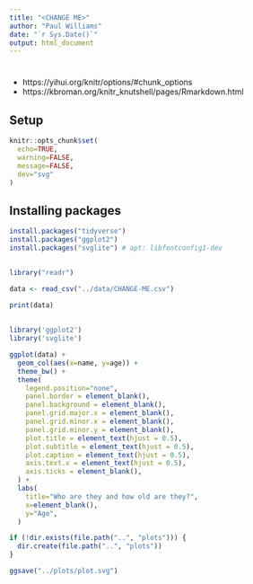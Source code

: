 ```yaml
---
title: "<CHANGE ME>"
author: "Paul Williams"
date: "`r Sys.Date()`"
output: html_document
---
```


# <CHANGE ME>

- https://yihui.org/knitr/options/#chunk_options
- https://kbroman.org/knitr_knutshell/pages/Rmarkdown.html

## Setup

```r
knitr::opts_chunk$set(
  echo=TRUE,
  warning=FALSE,
  message=FALSE,
  dev="svg"
)
```

## Installing packages

```r
install.packages("tidyverse")
install.packages("ggplot2")
install.packages("svglite") # apt: libfontconfig1-dev
```

## <CHANGE ME>

```r
library("readr")

data <- read_csv("../data/CHANGE-ME.csv")

print(data)
```

## <CHANGE ME>

```r
library('ggplot2')
library('svglite')

ggplot(data) +
  geom_col(aes(x=name, y=age)) +
  theme_bw() +
  theme(
    legend.position="none",
    panel.border = element_blank(),
    panel.background = element_blank(),
    panel.grid.major.x = element_blank(),
    panel.grid.minor.x = element_blank(),
    panel.grid.minor.y = element_blank(),
    plot.title = element_text(hjust = 0.5),
    plot.subtitle = element_text(hjust = 0.5),
    plot.caption = element_text(hjust = 0.5),
    axis.text.x = element_text(hjust = 0.5),
    axis.ticks = element_blank(),
  ) +
  labs(
    title="Who are they and how old are they?",
    x=element_blank(),
    y="Age",
  )

if (!dir.exists(file.path("..", "plots"))) {
  dir.create(file.path("..", "plots"))
}

ggsave("../plots/plot.svg")
```

